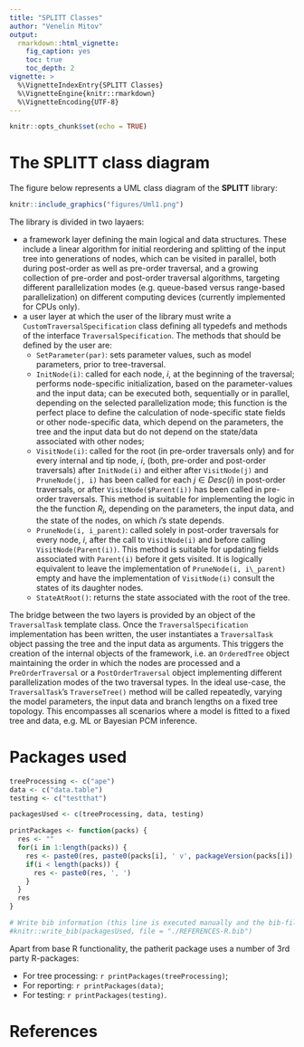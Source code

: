 ```yaml
---
title: "SPLITT Classes"
author: "Venelin Mitov"
output: 
  rmarkdown::html_vignette:
    fig_caption: yes
    toc: true
    toc_depth: 2
vignette: >
  %\VignetteIndexEntry{SPLITT Classes}
  %\VignetteEngine{knitr::rmarkdown}
  %\VignetteEncoding{UTF-8}
---
```


<!-- TODO Add the following to the header:

bibliography: REFERENCES.bib
-->

```r
knitr::opts_chunk$set(echo = TRUE)
```

# The **SPLITT** class diagram

The figure below represents a UML class diagram of the **SPLITT** library:


```r
knitr::include_graphics("figures/Uml1.png")
```

The library is divided in two layaers:

- a framework layer defining the main logical and data structures. These include a linear algorithm for initial reordering and splitting of the input tree into generations of nodes, which can be visited in parallel, both during post-order as well as pre-order traversal, and a growing collection of pre-order and post-order traversal algorithms, targeting different parallelization modes (e.g. queue-based versus range-based parallelization) on different computing devices (currently implemented for CPUs only).
- a user layer at which the user of the library must write a `CustomTraversalSpecification` class defining all typedefs and methods of the interface `TraversalSpecification`. The methods that should be defined by the user are:
    - `SetParameter(par)`: sets parameter values, such as model parameters, prior to tree-traversal.
    - `InitNode(i)`: called for each node, *i*, at the beginning of the traversal; performs node-specific initialization, based on the parameter-values and the input data; can be executed both, sequentially or in parallel, depending on the selected parallelization mode; this function is the perfect place to define the calculation of node-specific state fields or other node-specific data, which depend on the parameters, the tree and the input data but do not depend on the state/data associated with other nodes;
    - `VisitNode(i)`: called for the root (in pre-order traversals only) and for every internal and tip node, *i*, (both, pre-order and post-order traversals) after `InitNode(i)` and either after `VisitNode(j)` and `PruneNode(j, i)` has been called for each $j\in Desc(i)$ in post-order traversals, or after `VisitNode($Parent(i))` has been called in pre-order traversals. This method is suitable for implementing the logic in the the function $R_i$, depending on the parameters, the input data, and the state of the nodes, on which *i*'s state depends.
    - `PruneNode(i, i_parent)`: called solely in post-order traversals for every node, *i*, after the call to `VisitNode(i)` and before calling `VisitNode(Parent(i))`. This method is suitable for updating fields associated with `Parent(i)` before it gets visited. It is logically equivalent to leave the implementation of `PruneNode(i, i\_parent)` empty and have the implementation of `VisitNode(i)` consult the states of its daughter nodes. 
    - `StateAtRoot()`: returns the state associated with the root of the tree.

The bridge between the two layers is provided by an object of the `TraversalTask` template class. Once the `TraversalSpecification` implementation has been written, the user instantiates a `TraversalTask` object passing the tree and the input data as arguments. This triggers the creation of the internal objects of the framework, i.e. an `OrderedTree` object maintaining the order in which the nodes are processed and a `PreOrderTraversal` or a `PostOrderTraversal` object implementing  different parallelization modes of the two traversal types. In the ideal use-case, the `TraversalTask`'s `TraverseTree()` method will be called repeatedly,  varying the model parameters, the input data and branch lengths on a fixed tree topology. This encompasses all scenarios where a model is fitted to a fixed tree and data, e.g. ML or Bayesian PCM inference. 

# Packages used
```r
treeProcessing <- c("ape")
data <- c("data.table")
testing <- c("testthat")

packagesUsed <- c(treeProcessing, data, testing)

printPackages <- function(packs) {
  res <- ""
  for(i in 1:length(packs)) {
    res <- paste0(res, paste0(packs[i], ' v', packageVersion(packs[i]), ' [@R-', packs[i], ']'))
    if(i < length(packs)) {
      res <- paste0(res, ', ')
    }
  }
  res
}

# Write bib information (this line is executed manually and the bib-file is edited manually after that)
#knitr::write_bib(packagesUsed, file = "./REFERENCES-R.bib")
```

Apart from base R functionality, the patherit package uses a number of 3rd party R-packages:

* For tree processing: `r printPackages(treeProcessing)`;
* For reporting: `r printPackages(data)`;
* For testing: `r printPackages(testing)`.

# References


